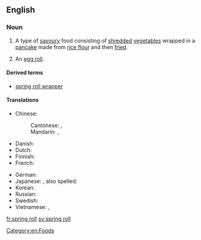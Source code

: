==English==

===Noun===
{{wikipedia}}
{{en-noun|sg=[[spring]] [[roll]]}}

# A type of [[savoury]] food consisting of [[shred]]ded [[vegetable]]s wrapped in a [[pancake]] made from [[rice flour]] and then [[fried]].
# {{US}} An [[egg roll]].

====Derived terms====
* [[spring roll wrapper]]

====Translations====
{{trans-top|shredded vegetables wrapped in a pancake}}
* Chinese:
*: Cantonese: {{tø|yue|春捲|sc=Hant}}, {{tø|yue|春卷|tr=ceon1 gyun2|sc=Hant}}
*: Mandarin: {{t|zh|春捲|sc=Hani}}, {{t|zh|春卷|tr=chūnjuǎn|sc=Hani}}
* Danish: {{t-|da|forårsrulle|c}}
* Dutch: {{t-|nl|loempia|c}}
* Finnish: {{t-|fi|kevätkääryle}}
* French: {{t|fr|rouleau de printemps|m}}
{{trans-mid}}
* German: {{t|de|Frühlingsrolle|f}}
* Japanese: {{t|ja|春巻き|tr=はるまき, harumaki|sc=Jpan}}, also spelled: {{t|ja|春巻|sc=Jpan}}
* Korean: {{t|ko|춘권|tr=chungwon|sc=Kore}}
* Russian: {{t|ru|спринг-ролл|m|tr=spring-róll|sc=Cyrl}}
* Swedish: {{t|sv|vårrulle|c}}
* Vietnamese: {{t+|vi|nem rán|xs=Vietnamese}}, {{t+|vi|chả giò|xs=Vietnamese}}
{{trans-bottom}}

{{trans-see|egg roll}}

[[Category:en:Foods]]

[[fr:spring roll]]
[[sv:spring roll]]